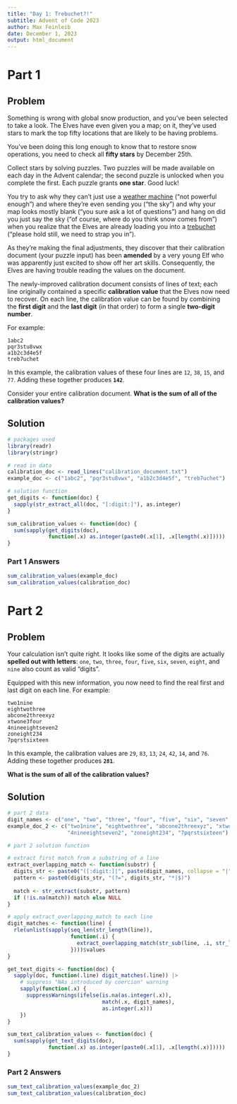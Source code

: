 ```yaml
---
title: "Day 1: Trebuchet?!"
subtitle: Advent of Code 2023
author: Max Feinleib
date: December 1, 2023
output: html_document
---
```


# Part 1

## Problem

Something is wrong with global snow production, and you've been selected to take a look. The Elves have even given you a map; on it, they've used stars to mark the top fifty locations that are likely to be having problems.

You've been doing this long enough to know that to restore snow operations, you need to check all **fifty stars** by December 25th.

Collect stars by solving puzzles. Two puzzles will be made available on each day in the Advent calendar; the second puzzle is unlocked when you complete the first. Each puzzle grants **one star**. Good luck!

You try to ask why they can't just use a [weather machine](https://adventofcode.com/2015/day/1) ("not powerful enough") and where they're even sending you ("the sky") and why your map looks mostly blank ("you sure ask a lot of questions") and hang on did you just say the sky ("of course, where do you think snow comes from") when you realize that the Elves are already loading you into a [trebuchet](https://en.wikipedia.org/wiki/Trebuchet) ("please hold still, we need to strap you in").

As they're making the final adjustments, they discover that their calibration document (your puzzle input) has been **amended** by a very young Elf who was apparently just excited to show off her art skills. Consequently, the Elves are having trouble reading the values on the document.

The newly-improved calibration document consists of lines of text; each line originally contained a specific **calibration value** that the Elves now need to recover. On each line, the calibration value can be found by combining the **first digit** and the **last digit** (in that order) to form a single **two-digit number**.

For example:

```
1abc2
pqr3stu8vwx
a1b2c3d4e5f
treb7uchet
```

In this example, the calibration values of these four lines are `12`, `38`, `15`, and `77`. Adding these together produces **`142`**.

Consider your entire calibration document. **What is the sum of all of the calibration values?**

## Solution
```r
# packages used
library(readr)
library(stringr)
```

```r
# read in data
calibration_doc <- read_lines("calibration_document.txt")
example_doc <- c("1abc2", "pqr3stu8vwx", "a1b2c3d4e5f", "treb7uchet")
```

```r
# solution function
get_digits <- function(doc) {
  sapply(str_extract_all(doc, "[:digit:]"), as.integer)
}

sum_calibration_values <- function(doc) {
  sum(sapply(get_digits(doc), 
             function(.x) as.integer(paste0(.x[1], .x[length(.x)]))))
}
```

### Part 1 Answers
```r
sum_calibration_values(example_doc)
sum_calibration_values(calibration_doc)
```

# Part 2

## Problem

Your calculation isn't quite right. It looks like some of the digits are actually **spelled out with letters**: `one`, `two`, `three`, `four`, `five`, `six`, `seven`, `eight`, and `nine` also count as valid "digits".

Equipped with this new information, you now need to find the real first and last digit on each line. For example:

```
two1nine
eightwothree
abcone2threexyz
xtwone3four
4nineeightseven2
zoneight234
7pqrstsixteen
```

In this example, the calibration values are `29`, `83`, `13`, `24`, `42`, `14`, and `76`. Adding these together produces **`281`**.

**What is the sum of all of the calibration values?**

## Solution

```r
# part 2 data
digit_names <- c("one", "two", "three", "four", "five", "six", "seven", "eight", "nine")
example_doc_2 <- c("two1nine", "eightwothree", "abcone2threexyz", "xtwone3four", 
                   "4nineeightseven2", "zoneight234", "7pqrstsixteen")
```

```r
# part 2 solution function

# extract first match from a substring of a line
extract_overlapping_match <- function(substr) {
  digits_str <- paste0("([:digit:]|", paste(digit_names, collapse = "|"), ")")
  pattern <- paste0(digits_str, "(?=", digits_str, "*|$)")
  
  match <- str_extract(substr, pattern)
  if (!is.na(match)) match else NULL
}

# apply extract_overlapping_match to each line
digit_matches <- function(line) {
  rle(unlist(sapply(seq_len(str_length(line)), 
                    function(.i) {
                      extract_overlapping_match(str_sub(line, .i, str_length(line)))
                    })))$values
}

get_text_digits <- function(doc) {
  sapply(doc, function(.line) digit_matches(.line)) |> 
    # suppress "NAs introduced by coercion" warning
    sapply(function(.x) {
      suppressWarnings(ifelse(is.na(as.integer(.x)), 
                              match(.x, digit_names), 
                              as.integer(.x)))
    })
}

sum_text_calibration_values <- function(doc) {
  sum(sapply(get_text_digits(doc), 
             function(.x) as.integer(paste0(.x[1], .x[length(.x)]))))
}
```

### Part 2 Answers
```r
sum_text_calibration_values(example_doc_2)
sum_text_calibration_values(calibration_doc)
```
